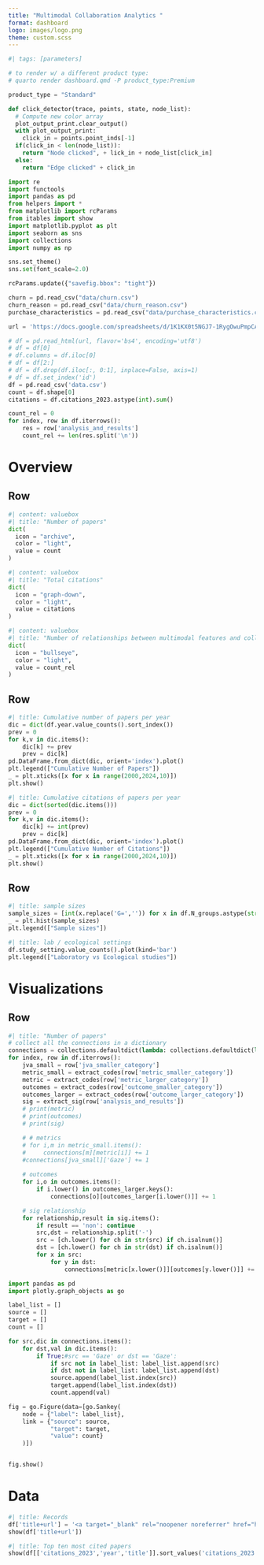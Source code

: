 ```yaml
---
title: "Multimodal Collaboration Analytics "
format: dashboard
logo: images/logo.png
theme: custom.scss
---
```


```python
#| tags: [parameters]

# to render w/ a different product type:
# quarto render dashboard.qmd -P product_type:Premium

product_type = "Standard"

def click_detector(trace, points, state, node_list):
  # Compute new color array
  plot_output_print.clear_output()
  with plot_output_print:
    click_in = points.point_inds[-1]
  if(click_in < len(node_list)):
    return "Node clicked", + lick_in + node_list[click_in]
  else:
    return "Edge clicked" + click_in
```

```python
import re 
import functools
import pandas as pd
from helpers import *
from matplotlib import rcParams
from itables import show
import matplotlib.pyplot as plt
import seaborn as sns
import collections
import numpy as np

sns.set_theme()
sns.set(font_scale=2.0)

rcParams.update({"savefig.bbox": "tight"})

churn = pd.read_csv("data/churn.csv")
churn_reason = pd.read_csv("data/churn_reason.csv")
purchase_characteristics = pd.read_csv("data/purchase_characteristics.csv")

url = 'https://docs.google.com/spreadsheets/d/1K1KX0t5NGJ7-1RygOwuPmpCAaYOadVIwqDB_OhO_9H4/edit?usp=sharing'

# df = pd.read_html(url, flavor='bs4', encoding='utf8')
# df = df[0]
# df.columns = df.iloc[0]
# df = df[2:]
# df = df.drop(df.iloc[:, 0:1], inplace=False, axis=1)
# df = df.set_index('id')
df = pd.read_csv('data.csv')
count = df.shape[0]
citations = df.citations_2023.astype(int).sum()

count_rel = 0
for index, row in df.iterrows():
    res = row['analysis_and_results']
    count_rel += len(res.split('\n'))
```

# Overview

## Row

```python
#| content: valuebox
#| title: "Number of papers"
dict(
  icon = "archive",
  color = "light",
  value = count
)
```

```python
#| content: valuebox
#| title: "Total citations"
dict(
  icon = "graph-down",
  color = "light",
  value = citations
)
```

```python
#| content: valuebox
#| title: "Number of relationships between multimodal features and collaborative measures"
dict(
  icon = "bullseye",
  color = "light",
  value = count_rel
)
```

## Row {height="50%"}

```python
#| title: Cumulative number of papers per year
dic = dict(df.year.value_counts().sort_index())
prev = 0
for k,v in dic.items():
    dic[k] += prev
    prev = dic[k]
pd.DataFrame.from_dict(dic, orient='index').plot()
plt.legend(["Cumulative Number of Papers"])
_ = plt.xticks([x for x in range(2000,2024,10)])
plt.show()
```


```python
#| title: Cumulative citations of papers per year
dic = dict(sorted(dic.items()))
prev = 0
for k,v in dic.items():
    dic[k] += int(prev)
    prev = dic[k]
pd.DataFrame.from_dict(dic, orient='index').plot()
plt.legend(["Cumulative Number of Citations"])
_ = plt.xticks([x for x in range(2000,2024,10)])
plt.show()
```

## Row


```python
#| title: sample sizes
sample_sizes = [int(x.replace('G=','')) for x in df.N_groups.astype(str) if 'G=' in x]
_ = plt.hist(sample_sizes)
plt.legend(["Sample sizes"])
```

```python
#| title: lab / ecological settings
df.study_setting.value_counts().plot(kind='bar')
plt.legend(["Laboratory vs Ecological studies"])
```

# Visualizations


## Row

```python
#| title: "Number of papers"
# collect all the connections in a dictionary
connections = collections.defaultdict(lambda: collections.defaultdict(lambda: 0))
for index, row in df.iterrows():
    jva_small = row['jva_smaller_category']
    metric_small = extract_codes(row['metric_smaller_category'])
    metric = extract_codes(row['metric_larger_category'])
    outcomes = extract_codes(row['outcome_smaller_category'])
    outcomes_larger = extract_codes(row['outcome_larger_category'])
    sig = extract_sig(row['analysis_and_results'])
    # print(metric)
    # print(outcomes)
    # print(sig)

    # # metrics
    # for i,m in metric_small.items():
    #     connections[m][metric[i]] += 1
    #connections[jva_small]['Gaze'] += 1
        
    # outcomes
    for i,o in outcomes.items():
        if i.lower() in outcomes_larger.keys():
            connections[o][outcomes_larger[i.lower()]] += 1

    # sig relationship
    for relationship,result in sig.items():
        if result == 'non': continue
        src,dst = relationship.split('-')
        src = [ch.lower() for ch in str(src) if ch.isalnum()]
        dst = [ch.lower() for ch in str(dst) if ch.isalnum()]
        for x in src:
            for y in dst:
                connections[metric[x.lower()]][outcomes[y.lower()]] += 1

import pandas as pd
import plotly.graph_objects as go

label_list = []
source = []
target = []
count = []

for src,dic in connections.items():
    for dst,val in dic.items():
        if True:#src == 'Gaze' or dst == 'Gaze': 
            if src not in label_list: label_list.append(src)
            if dst not in label_list: label_list.append(dst)
            source.append(label_list.index(src))
            target.append(label_list.index(dst))
            count.append(val)

fig = go.Figure(data=[go.Sankey(
    node = {"label": label_list},
    link = {"source": source, 
            "target": target, 
            "value": count}
    )])


fig.show()
```



# Data 

```python
#| title: Records
df['title+url'] = '<a target="_blank" rel="noopener noreferrer" href="https://scholar.google.com/scholar?hl=en&q=' + df.title.str.replace(' ', '%20') + '">' + df.title + "</a>"
show(df['title+url'])
```

```python
#| title: Top ten most cited papers
show(df[['citations_2023','year','title']].sort_values('citations_2023', ascending=False)[:10])
```
